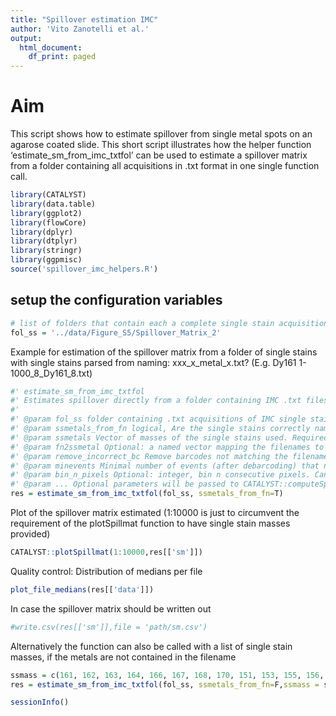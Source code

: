 ```yaml
---
title: "Spillover estimation IMC"
author: 'Vito Zanotelli et al.'
output:
  html_document:
    df_print: paged
---
```


# Aim
This script shows how to estimate spillover from single metal spots on an agarose coated slide.
This short script illustrates how the helper function 'estimate_sm_from_imc_txtfol' can be used to estimate a spillover matrix from a folder containing all acquisitions 
in .txt format in one single function call.

```r
library(CATALYST)
library(data.table)
library(ggplot2)
library(flowCore)
library(dplyr)
library(dtplyr)
library(stringr)
library(ggpmisc)
source('spillover_imc_helpers.R')
```


## setup the configuration variables
```r
# list of folders that contain each a complete single stain acquisition (e.g. in case that one wants to run and compare multiple single stains from different days)
fol_ss = '../data/Figure_S5/Spillover_Matrix_2'
```
Example for estimation of the spillover matrix from a folder of single stains
with single stains parsed from naming: xxx_x_metal_x.txt? (E.g. Dy161 1-1000_8_Dy161_8.txt)
```r
#' estimate_sm_from_imc_txtfol
#' Estimates spillover directly from a folder containing IMC .txt files
#'
#' @param fol_ss folder containing .txt acquisitions of IMC single stains
#' @param ssmetals_from_fn logical, Are the single stains correctly named xxx_x_metal_x.txt? (E.g. Dy161 1-1000_8_Dy161_8.txt
#' @param ssmetals Vector of masses of the single stains used. Required if ssmetals_from_file_fn is False
#' @param fn2ssmetal Optional: a named vector mapping the filenames to the single stain metal used (e.g. if it cannot be parsed from the filename)
#' @param remove_incorrect_bc Remove barcodes not matching the filename single stain annotation (requires either ssmetals_from_fn=T or fn2ssmetal )
#' @param minevents Minimal number of events (after debarcoding) that need to be present in a single stain in order that a spillover estimation is performed
#' @param bin_n_pixels Optional: integer, bin n consecutive pixels. Can be used if the intensities per pixel are to low (e.g. <200 counts)
#' @param ... Optional parameters will be passed to CATALYST::computeSpillmat 
res = estimate_sm_from_imc_txtfol(fol_ss, ssmetals_from_fn=T)
```
Plot of the spillover matrix estimated
(1:10000 is just to circumvent the requirement of the plotSpillmat function to have single stain masses provided)
```r
CATALYST::plotSpillmat(1:10000,res[['sm']])
```

Quality control: Distribution of medians per file
```r
plot_file_medians(res[['data']])
```
In case the spillover matrix should be written out
```r
#write.csv(res[['sm']],file = 'path/sm.csv')
```


Alternatively the function can also be called with a list of single stain masses, if the metals are not contained in the filename
```r
ssmass = c(161, 162, 163, 164, 166, 167, 168, 170, 151, 153, 155, 156, 158, 160, 165, 113, 115, 175, 142, 143, 144, 145, 146, 148, 150, 141, 147, 149, 152, 154, 159, 169, 171, 172, 173, 174, 176)
res = estimate_sm_from_imc_txtfol(fol_ss, ssmetals_from_fn=F,ssmass = ssmass )
```

```r
sessionInfo()
```

